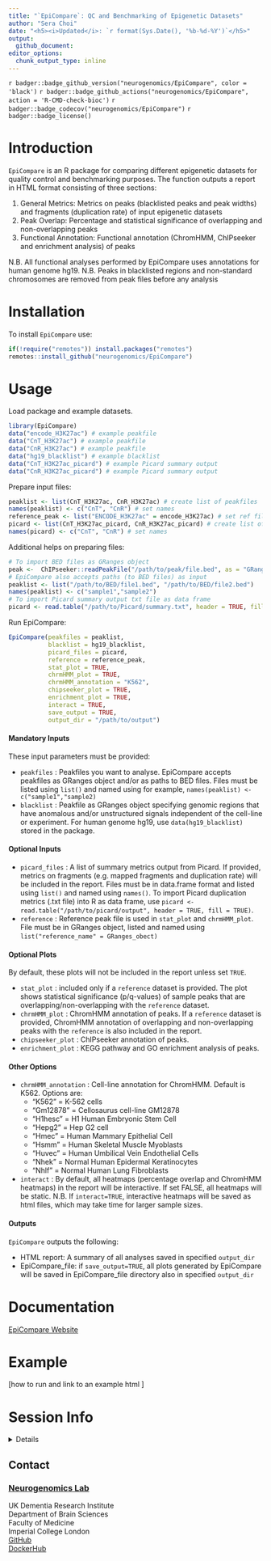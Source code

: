 ```yaml
---
title: "`EpiCompare`: QC and Benchmarking of Epigenetic Datasets"
author: "Sera Choi"
date: "<h5><i>Updated</i>: `r format(Sys.Date(), '%b-%d-%Y')`</h5>"
output: 
  github_document:
editor_options:
  chunk_output_type: inline
---
```

<!-- badges: start -->
`r badger::badge_github_version("neurogenomics/EpiCompare", color = 'black')` 
`r badger::badge_github_actions("neurogenomics/EpiCompare", action = 'R-CMD-check-bioc')`
`r badger::badge_codecov("neurogenomics/EpiCompare")` 
`r badger::badge_license()`
<!-- badges: end -->

# Introduction 

`EpiCompare` is an R package for comparing different epigenetic datasets for quality control and benchmarking purposes. The function outputs a report in HTML format consisting of three sections:

1. General Metrics: Metrics on peaks (blacklisted peaks and peak widths) and fragments (duplication rate) of input epigenetic datasets 
2. Peak Overlap: Percentage and statistical significance of overlapping and non-overlapping peaks 
3. Functional Annotation: Functional annotation (ChromHMM, ChIPseeker and enrichment analysis) of peaks 

N.B. All functional analyses performed by EpiCompare uses annotations for human genome hg19. 
N.B. Peaks in blacklisted regions and non-standard chromosomes are removed from peak files before any analysis

# Installation 

To install `EpiCompare` use:

```R
if(!require("remotes")) install.packages("remotes")
remotes::install_github("neurogenomics/EpiCompare")
```

# Usage 

Load package and example datasets.

```R
library(EpiCompare)
data("encode_H3K27ac") # example peakfile
data("CnT_H3K27ac") # example peakfile
data("CnR_H3K27ac") # example peakfile
data("hg19_blacklist") # example blacklist 
data("CnT_H3K27ac_picard") # example Picard summary output
data("CnR_H3K27ac_picard") # example Picard summary output
```

Prepare input files:
```R
peaklist <- list(CnT_H3K27ac, CnR_H3K27ac) # create list of peakfiles 
names(peaklist) <- c("CnT", "CnR") # set names 
reference_peak <- list("ENCODE_H3K27ac" = encode_H3K27ac) # set ref file and name 
picard <- list(CnT_H3K27ac_picard, CnR_H3K27ac_picard) # create list of Picard summary
names(picard) <- c("CnT", "CnR") # set names 
```

Additional helps on preparing files: 
```R
# To import BED files as GRanges object
peak <-  ChIPseeker::readPeakFile("/path/to/peak/file.bed", as = "GRanges")
# EpiCompare also accepts paths (to BED files) as input 
peaklist <- list("/path/to/BED/file1.bed", "/path/to/BED/file2.bed")
names(peaklist) <- c("sample1","sample2")
# To import Picard summary output txt file as data frame 
picard <- read.table("/path/to/Picard/summary.txt", header = TRUE, fill = TRUE)
```

Run EpiCompare: 

```R
EpiCompare(peakfiles = peaklist,
           blacklist = hg19_blacklist,
           picard_files = picard,
           reference = reference_peak,
           stat_plot = TRUE,
           chrmHMM_plot = TRUE,
           chrmHMM_annotation = "K562",
           chipseeker_plot = TRUE,
           enrichment_plot = TRUE,
           interact = TRUE,
           save_output = TRUE,
           output_dir = "/path/to/output")
```

#### Mandatory Inputs 

These input parameters must be provided: 

* `peakfiles` : Peakfiles you want to analyse. EpiCompare accepts peakfiles as GRanges object and/or as paths to BED files. 
Files must be listed using `list()` and named using for example, `names(peaklist) <- c("sample1","sample2)`
* `blacklist` : Peakfile as GRanges object specifying genomic regions that have anomalous and/or unstructured signals independent of the cell-line or experiment. For human genome hg19, use `data(hg19_blacklist)` stored in the package.

#### Optional Inputs

* `picard_files` : A list of summary metrics output from Picard. If provided, metrics on fragments (e.g. mapped fragments and duplication rate) will be included in the report. Files must be in data.frame format and listed using `list()` and named using `names()`. To import Picard duplication metrics (.txt file) into R as data frame, use `picard <- read.table("/path/to/picard/output", header = TRUE, fill = TRUE)`.
* `reference` : Reference peak file is used in `stat_plot` and `chrmHMM_plot`. File must be in GRanges object, listed and named using `list("reference_name" = GRanges_obect)`

#### Optional Plots 

By default, these plots will not be included in the report unless set `TRUE`. 

* `stat_plot` : included only if a `reference` dataset is provided. The plot shows statistical significance (p/q-values) of sample peaks that are overlapping/non-overlapping with the `reference` dataset. 
* `chrmHMM_plot` : ChromHMM annotation of peaks. If a `reference` dataset is provided, ChromHMM annotation of overlapping and non-overlapping peaks with the `reference` is also included in the report. 
* `chipseeker_plot` : ChIPseeker annotation of peaks.
* `enrichment_plot` : KEGG pathway and GO enrichment analysis of peaks. 

#### Other Options 
* `chrmHMM_annotation` : Cell-line annotation for ChromHMM. Default is K562. Options are: 
  + "K562" = K-562 cells
  + "Gm12878" = Cellosaurus cell-line GM12878
  + "H1hesc" = H1 Human Embryonic Stem Cell
  + "Hepg2" = Hep G2 cell
  + "Hmec" = Human Mammary Epithelial Cell
  + "Hsmm" = Human Skeletal Muscle Myoblasts
  + "Huvec" = Human Umbilical Vein Endothelial Cells
  + "Nhek" = Normal Human Epidermal Keratinocytes
  + "Nhlf" = Normal Human Lung Fibroblasts
* `interact` : By default, all heatmaps (percentage overlap and ChromHMM heatmaps) in the report will be interactive. If set FALSE, all heatmaps will be static. N.B. If `interact=TRUE`, interactive heatmaps will be saved as html files, which may take time for larger sample sizes.

#### Outputs 

`EpiCompare` outputs the following:

* HTML report: A summary of all analyses saved in specified `output_dir`
* EpiCompare_file: if `save_output=TRUE`, all plots generated by EpiCompare will be saved in EpiCompare_file directory also in specified `output_dir`

# Documentation

[EpiCompare Website](https://neurogenomics.github.io/EpiCompare)

# Example 

[how to run and link to an example html ]

# Session Info

<details>

```r
utils::sessionInfo()
```

</details>

## Contact
 
### [Neurogenomics Lab](https://www.neurogenomics.co.uk/)

UK Dementia Research Institute  
Department of Brain Sciences  
Faculty of Medicine  
Imperial College London   
[GitHub](https://github.com/neurogenomics)  
[DockerHub](https://hub.docker.com/orgs/neurogenomicslab)  

<br>












